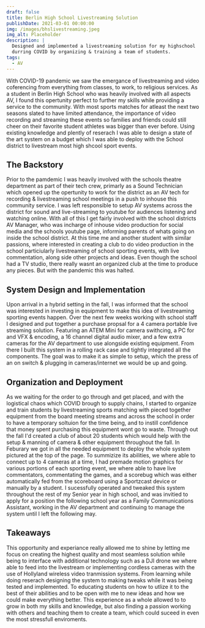 ```yaml
---
draft: false
title: Berlin High School Livestreaming Solution
publishDate: 2021-03-01 00:00:00
img: /images/bhslivestreaming.jpeg
img_alt: Placeholder
description: |
  Designed and implemented a livestreaming solution for my highschool
  durring COVID by organizing & training a team of students.
tags:
  - AV
---
```


With COVID-19 pandemic we saw the emergance of livestreaming and video coferencing from everything from classes, to work, to religious services. As a student in Berlin High School who was heavily involved with all aspects AV, I found this opertunity perfect to further my skills while providing a service to the community. With most sports matches for atleast the next two seasons slated to have limited attendance, the importance of video recording and streaming these events so families and friends could still cheer on their favorite student athletes was bigger than ever before. Using existing knowledge and plently of reserach I was able to design a state of the art system on a budget which I was able to deploy with the School district to livestream most high shcool sport events.

## The Backstory
Prior to the pamdemic I was heavily involved with the schools theatre department as part of their tech crew, primarly as a Sound Technician which opened up the opertunity to work for the district as an AV tech for recording & livestreaming school meetings in a push to inhouse this community service. I was left responsible to setup AV systems across the district for sound and live-streaming to youtube for audiences listening and watching online. With all of this I get fairly involved with the school districts AV Manager, who was incharge of inhouse video production for social media and the schools youtube page, informing parents of whats going on inside the school district. At this time me and another student with similar passions, where interested in creating a club to do video production in the school particiularly livestreaming of school sporting events, with live commentation, along side other projects and ideas. Even though the school had a TV studio, there really wasnt an organized club at the time to produce any pieces. But with the pandemic this was halted.

## System Design and Implementation
Upon arrival in a hybrid setting in the fall, I was informed that the school was interested in investing in equipment to make this idea of livestreaming sporting events happen. Over the next few weeks working with school staff I designed and put together a purchase propsal for a 4 camera portable live streaming solution. Featuring an ATEM Mini for camera swithcing, a PC for and VFX & encoding, a 16 channel digital audio mixer, and a few extra cameras for the AV department to use alongside existing equipment. From there I built this system in a rolling rack case and tightly integrated all the components. The goal was to make it as simple to setup, which the press of an on switch & plugging in cameras/internet we would be up and going.

## Organization and Deployment
As we waiting for the order to go through and get placed, and with the logistical chaos which COVID brough to supply chains, I started to organize and train students by livestreaming sports matching with pieced together equipment from the board meeting streams and across the school in order to have a temporary soltuion for the time being, and to instill confidence that money spent purchasing this equipment wont go to waste. Through out the fall I'd created a club of about 20 students which would help with the setup & manning of camera & other equipment throughout the fall. In Feburary we got in all the needed equipment to deploy the whole system pictured at the top of the page. To summizize its abilities, we where able to connect up to 4 cameras at a time, I had premade motion graphics for various portions of each sporting event, we where able to have live commentators, commentating the games, and a scorebug which was either automatically fed from the scoreboard using a Sportzcast device or manually by a student. I sucessfully operated and tweaked this system throughout the rest of my Senior year in high school, and was invitied to apply for a position the following school year as a Family Communications Assistant, working in the AV department and continuing to manage the system until I left the following may. 

## Takeaways
This opportunity and experiance really allowed me to shine by letting me focus on creating the highest quality and most seamless solution while being to interface with additional technology such as a DJI drone we where able to feed into the livestream or implementing cordless cameras with the use of Hollyland wireless video tranmission systems. From learning while doing reserach designing the system to making tweaks while it was being tested and implemented. To educating students on how to utlize it to the best of their abilities and to be open with me to new ideas and how we could make everything better. This experience as a whole allowed to to grow in both my skills and knowledge, but also finding a passion working with others and teaching them to create a team, which could suceed in even the most stressfull enviroments.

